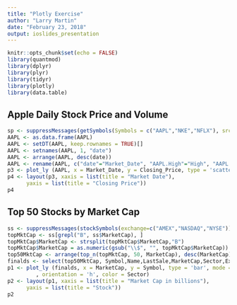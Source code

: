 ---
title: "Plotly Exercise"
author: "Larry Martin"
date: "February 23, 2018"
output: ioslides_presentation
---

```{r setup, include=FALSE}
knitr::opts_chunk$set(echo = FALSE)
library(quantmod)
library(dplyr)
library(plyr)
library(tidyr)
library(plotly)
library(data.table)
```

## Apple Daily Stock Price and Volume

```{r stocks1, echo = FALSE, warning=FALSE}
sp <- suppressMessages(getSymbols(Symbols = c("AAPL","NKE","NFLX"), src='google', from = '2013-01-01'))
AAPL <- as.data.frame(AAPL)
AAPL <- setDT(AAPL, keep.rownames = TRUE)[]
AAPL <- setnames(AAPL, 1, "date")
AAPL <- arrange(AAPL, desc(date))
AAPL <- rename(AAPL, c("date"="Market_Date", "AAPL.High"="High", "AAPL.Low"="Low", "AAPL.Open"="Opening_Price", "AAPL.Close"="Closing_Price", "AAPL.Volume"="Volume"))
p3 <- plot_ly (AAPL, x = Market_Date, y = Closing_Price, type = 'scatter', mode = 'markers', size = Volume)
p4 <- layout(p3, xaxis = list(title = "Market Date"),
      yaxis = list(title = "Closing Price"))
p4
```

## Top 50 Stocks by Market Cap

```{r stocks2, echo = FALSE, warning=FALSE, message=FALSE}
ss <- suppressMessages(stockSymbols(exchange=c("AMEX","NASDAQ","NYSE")))
topMktCap <- ss[grepl("B", ss$MarketCap), ]
topMktCap$MarketCap <- strsplit(topMktCap$MarketCap,"B")
topMktCap$MarketCap = as.numeric(gsub("\\$", "", topMktCap$MarketCap))
top50MktCap <- arrange(top_n(topMktCap, 50, MarketCap), desc(MarketCap))
finalds <- select(top50MktCap, Symbol,Name,LastSale,MarketCap,Sector,Exchange)
p1 <- plot_ly (finalds, x = MarketCap, y = Symbol, type = 'bar', mode = 'markers'
         , orientation = 'h', color = Sector)
p2 <- layout(p1, xaxis = list(title = "Market Cap in billions"),
      yaxis = list(title = "Stock"))
p2
```


